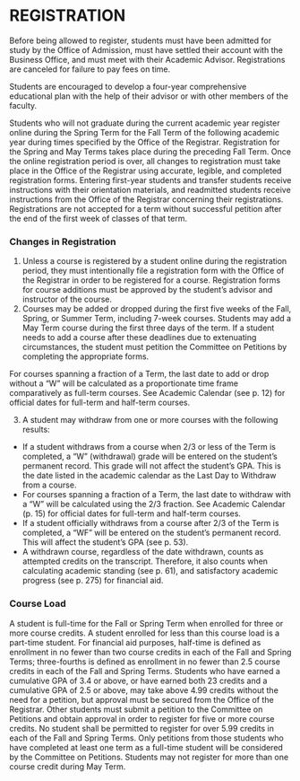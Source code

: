 # REGISTRATION


Before being allowed to register, students must have been admitted for study by the Office of Admission, must have settled their account with the Business Office, and must meet with their Academic Advisor. Registrations are canceled for failure to pay fees on time. 

Students are encouraged to develop a four-year comprehensive educational plan with the help of their advisor or with other members of the faculty. 

Students who will not graduate during the current academic year register online during the Spring Term for the Fall Term of the following academic year during times specified by the Office of the Registrar. Registration for the Spring and May Terms takes place during the preceding Fall Term. Once the online registration period is over, all changes to registration must take place in the Office of the Registrar using accurate, legible, and completed registration forms. Entering first-year students and transfer students receive instructions with their orientation materials, and readmitted students receive instructions from the Office of the Registrar concerning their registrations. Registrations are not accepted for a term without successful petition after the end of the first week of classes of that term. 

### Changes in Registration 
1. Unless a course is registered by a student online during the registration period, they must intentionally file a registration form with the Office of the Registrar in order to be registered for a course.  Registration forms for course additions must be approved by the student’s advisor and instructor of the course. 
2. Courses may be added or dropped during the first five weeks of the Fall, Spring, or Summer Term, including 7-week courses. Students may add a May Term course during the first three days of the term. If a student needs to add a course after these deadlines due to extenuating circumstances, the student must petition the Committee on Petitions by completing the appropriate forms.

For courses spanning a fraction of a Term, the last date to add or drop without a “W” will be calculated as a proportionate time frame comparatively as full-term courses.  See Academic Calendar (see p. 12) for official dates for full-term and half-term courses.

3. A student may withdraw from one or more courses with the following results: 
  - If a student withdraws from a course when 2/3 or less of the Term is completed, a “W” (withdrawal) grade will be entered on the student’s permanent record. This grade will not affect the student’s GPA.  This is the date listed in the academic calendar as the Last Day to Withdraw from a course.   
  - For courses spanning a fraction of a Term, the last date to withdraw with a “W” will be calculated using the 2/3 fraction.  See Academic Calendar (p. 15) for official dates for full-term and half-term courses.
  - If a student officially withdraws from a course after 2/3 of the Term is completed, a “WF” will be entered on the student’s permanent record. This will affect the student’s GPA (see p. 53). 
  - A withdrawn course, regardless of the date withdrawn, counts as attempted credits on the transcript. Therefore, it also counts when calculating academic standing (see p. 61), and satisfactory academic progress (see p. 275) for financial aid.

### Course Load 

A student is full-time for the Fall or Spring Term when enrolled for three or more course credits. A student enrolled for less than this course load is a part-time student. For financial aid purposes, half-time is defined as enrollment in no fewer than two course credits in each of the Fall and Spring Terms; three-fourths is defined as enrollment in no fewer than 2.5 course credits in each of the Fall and Spring Terms. Students who have earned a cumulative GPA of 3.4 or above, or have earned both 23 credits and a cumulative GPA of 2.5 or above, may take above 4.99 credits without the need for a petition, but approval must be secured from the Office of the Registrar. Other students must submit a petition to the Committee on Petitions and obtain approval in order to register for five or more course credits. No student shall be permitted to register for over 5.99 credits in each of the Fall and Spring Terms. Only petitions from those students who have completed at least one term as a full-time student will be considered by the Committee on Petitions.  Students may not register for more than one course credit during May Term.

